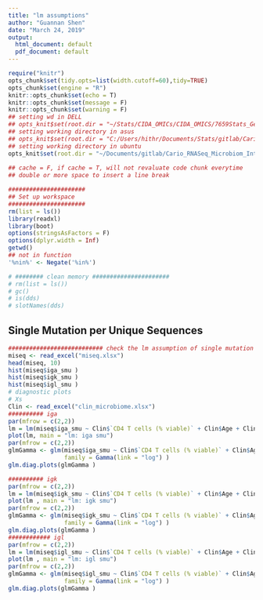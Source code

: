 ```yaml
---
title: "lm assumptions"
author: "Guannan Shen"
date: "March 24, 2019"
output:
  html_document: default
  pdf_document: default
---
```


```r
require("knitr")
opts_chunk$set(tidy.opts=list(width.cutoff=60),tidy=TRUE)
opts_chunk$set(engine = "R")
knitr::opts_chunk$set(echo = T)
knitr::opts_chunk$set(message = F)
knitr::opts_chunk$set(warning = F)
## setting wd in DELL
## opts_knit$set(root.dir = "~/Stats/CIDA_OMICs/CIDA_OMICS/7659Stats_Genetics/HW5/")
## setting working directory in asus 
## opts_knit$set(root.dir = "C:/Users/hithr/Documents/Stats/gitlab/Cario_RNASeq_Microbiom_Inte/DataRaw/") 
## setting working directory in ubuntu
opts_knit$set(root.dir = "~/Documents/gitlab/Cario_RNASeq_Microbiom_Inte/DataProcessed/Vgenes/")
                                                 
## cache = F, if cache = T, will not revaluate code chunk everytime
## double or more space to insert a line break
```


```r
######################
## Set up workspace
######################
rm(list = ls())
library(readxl)
library(boot)
options(stringsAsFactors = F)
options(dplyr.width = Inf)
getwd()
## not in function
'%nin%' <- Negate('%in%')

# ######## clean memory ######################
# rm(list = ls())
# gc()
# is(dds)
# slotNames(dds)

```

## Single Mutation per Unique Sequences


```r
########################### check the lm assumption of single mutation  ############################
miseq <- read_excel("miseq.xlsx")
head(miseq, 10)
hist(miseq$iga_smu )
hist(miseq$igk_smu )
hist(miseq$igl_smu )
# diagnostic plots 
# Xs
Clin <- read_excel("clin_microbiome.xlsx")
########## iga
par(mfrow = c(2,2))
lm = lm(miseq$iga_smu ~ Clin$`CD4 T cells (% viable)` + Clin$Age + Clin$Gender )
plot(lm, main = "lm: iga smu")
par(mfrow = c(2,2))
glmGamma <- glm(miseq$iga_smu ~ Clin$`CD4 T cells (% viable)` + Clin$Age + Clin$Gender, 
                family = Gamma(link = "log") )
glm.diag.plots(glmGamma )

########## igk
par(mfrow = c(2,2))
lm = lm(miseq$igk_smu ~ Clin$`CD4 T cells (% viable)` + Clin$Age + Clin$Gender )
plot(lm , main = "lm: igk smu")
par(mfrow = c(2,2))
glmGamma <- glm(miseq$igk_smu ~ Clin$`CD4 T cells (% viable)` + Clin$Age + Clin$Gender, 
                family = Gamma(link = "log") )
glm.diag.plots(glmGamma )
############ igl
par(mfrow = c(2,2))
lm = lm(miseq$igl_smu ~ Clin$`CD4 T cells (% viable)` + Clin$Age + Clin$Gender )
plot(lm , main = "lm: igl smu")
par(mfrow = c(2,2))
glmGamma <- glm(miseq$igl_smu ~ Clin$`CD4 T cells (% viable)` + Clin$Age + Clin$Gender, 
                family = Gamma(link = "log") )
glm.diag.plots(glmGamma )

```
